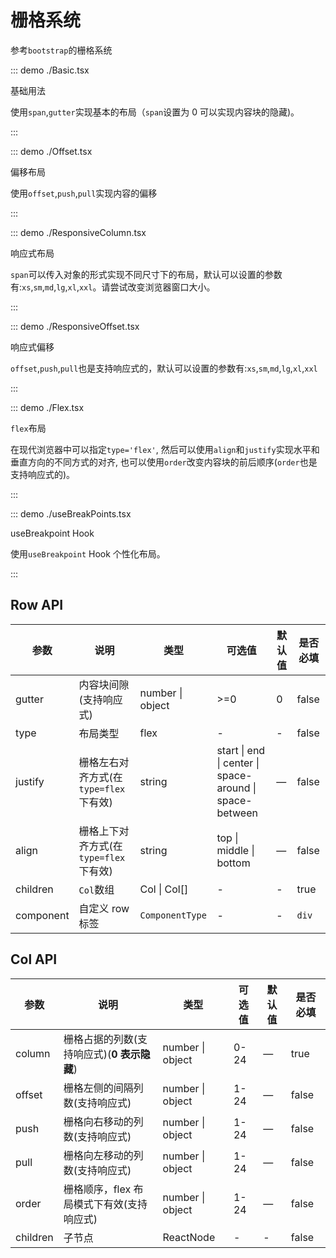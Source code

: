 # 栅格系统

参考`bootstrap`的栅格系统

::: demo ./Basic.tsx

基础用法

使用`span`,`gutter`实现基本的布局（`span`设置为 0 可以实现内容块的隐藏)。

:::

::: demo ./Offset.tsx

偏移布局

使用`offset`,`push`,`pull`实现内容的偏移

:::

::: demo ./ResponsiveColumn.tsx

响应式布局

`span`可以传入对象的形式实现不同尺寸下的布局，默认可以设置的参数有:`xs`,`sm`,`md`,`lg`,`xl`,`xxl`。请尝试改变浏览器窗口大小。

:::

::: demo ./ResponsiveOffset.tsx

响应式偏移

`offset`,`push`,`pull`也是支持响应式的，默认可以设置的参数有:`xs`,`sm`,`md`,`lg`,`xl`,`xxl`

:::

::: demo ./Flex.tsx

`flex`布局

在现代浏览器中可以指定`type='flex'`, 然后可以使用`align`和`justify`实现水平和垂直方向的不同方式的对齐, 也可以使用`order`改变内容块的前后顺序(`order`也是支持响应式的)。

:::

::: demo ./useBreakPoints.tsx

useBreakpoint Hook

使用`useBreakpoint` Hook 个性化布局。

:::

## Row API

| 参数 | 说明 | 类型 | 可选值 | 默认值 | 是否必填 |
| --- | --- | --- | --- | --- | --- |
| gutter | 内容块间隙(支持响应式) | number &#x007c; object | >=0 | 0 | false |
| type | 布局类型 | flex | - | - | false |
| justify | 栅格左右对齐方式(在`type=flex`下有效) | string | start &#x007c; end &#x007c; center &#x007c; space-around &#x007c; space-between | — | false |
| align | 栅格上下对齐方式(在`type=flex`下有效) | string | top &#x007c; middle &#x007c; bottom | — | false |
| children | `Col`数组 | Col &#x007c; Col[] | - | - | true |
| component | 自定义 row 标签 | `ComponentType` | - | - | `div` |

## Col API

| 参数 | 说明 | 类型 | 可选值 | 默认值 | 是否必填 |
| --- | --- | --- | --- | --- | --- |
| column | 栅格占据的列数(支持响应式)(**0 表示隐藏**) | number &#x007c; object | 0-24 | — | true |
| offset | 栅格左侧的间隔列数(支持响应式) | number &#x007c; object | 1-24 | — | false |
| push | 栅格向右移动的列数(支持响应式) | number &#x007c; object | 1-24 | — | false |
| pull | 栅格向左移动的列数(支持响应式) | number &#x007c; object | 1-24 | — | false |
| order | 栅格顺序，flex 布局模式下有效(支持响应式) | number &#x007c; object | 1-24 | — | false |
| children | 子节点 | ReactNode | - | - | false |

